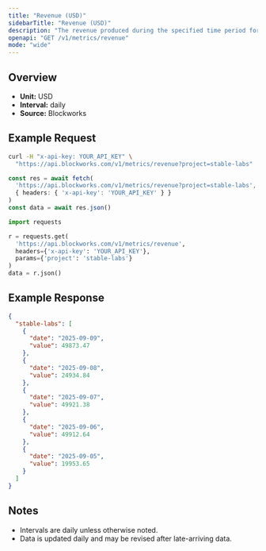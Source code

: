 ```yaml
---
title: "Revenue (USD)"
sidebarTitle: "Revenue (USD)"
description: "The revenue produced during the specified time period for given project."
openapi: "GET /v1/metrics/revenue"
mode: "wide"
---
```


## Overview

- **Unit:** USD
- **Interval:** daily
- **Source:** Blockworks

## Example Request

<CodeGroup>

```bash cURL
curl -H "x-api-key: YOUR_API_KEY" \
  "https://api.blockworks.com/v1/metrics/revenue?project=stable-labs"
```

```typescript TypeScript
const res = await fetch(
  'https://api.blockworks.com/v1/metrics/revenue?project=stable-labs',
  { headers: { 'x-api-key': 'YOUR_API_KEY' } }
)
const data = await res.json()
```

```python Python
import requests

r = requests.get(
  'https://api.blockworks.com/v1/metrics/revenue',
  headers={'x-api-key': 'YOUR_API_KEY'},
  params={'project': 'stable-labs'}
)
data = r.json()
```

</CodeGroup>

## Example Response

```json
{
  "stable-labs": [
    {
      "date": "2025-09-09",
      "value": 49873.47
    },
    {
      "date": "2025-09-08",
      "value": 24934.84
    },
    {
      "date": "2025-09-07",
      "value": 49921.38
    },
    {
      "date": "2025-09-06",
      "value": 49912.64
    },
    {
      "date": "2025-09-05",
      "value": 19953.65
    }
  ]
}
```

## Notes
- Intervals are daily unless otherwise noted.
- Data is updated daily and may be revised after late-arriving data.